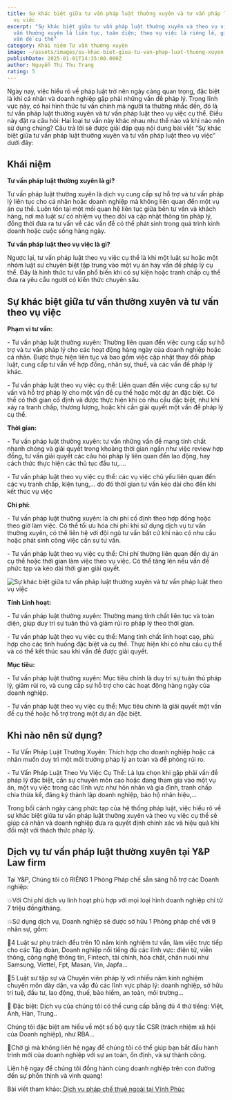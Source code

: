 ```yaml
---
title: Sự khác biệt giữa tư vấn pháp luật thường xuyên và tư vấn pháp luật theo
  vụ việc
excerpt: "Sự khác biệt giữa tư vấn pháp luật thường xuyên và theo vụ việc: tư
  vấn thường xuyên là liên tục, toàn diện; theo vụ việc là riêng lẻ, giải quyết
  vấn đề cụ thể"
category: Khái niệm Tư vấn thường xuyên
image: ~/assets/images/su-khac-biet-giua-tu-van-phap-luat-thuong-xuyen-va-tu-van-theo-vu-viec.jpg
publishDate: 2025-01-01T14:35:00.000Z
author: Nguyễn Thị Thu Trang
rating: 5
---
```

Ngày nay, việc hiểu rõ về pháp luật trở nên ngày càng quan trọng, đặc biệt là khi cá nhân và doanh nghiệp gặp phải những vấn đề pháp lý. Trong lĩnh vực này, có hai hình thức tư vấn chính mà người ta thường nhắc đến, đó là tư vấn pháp luật thường xuyên và tư vấn pháp luật theo vụ việc cụ thể. Điều này đặt ra câu hỏi: Hai loại tư vấn này khác nhau như thế nào và khi nào nên sử dụng chúng? Câu trả lời sẽ được giải đáp qua nội dung bài viết “Sự khác biệt giữa tư vấn pháp luật thường xuyên và tư vấn pháp luật theo vụ việc” dưới đây:

## Khái niệm

**Tư vấn pháp luật thường xuyên là gì?**

Tư vấn pháp luật thường xuyên là dịch vụ cung cấp sự hỗ trợ và tư vấn pháp lý liên tục cho cá nhân hoặc doanh nghiệp mà không liên quan đến một vụ án cụ thể. Luôn tồn tại một mối quan hệ liên tục giữa bên tư vấn và khách hàng, nơi mà luật sư có nhiệm vụ theo dõi và cập nhật thông tin pháp lý, đồng thời đưa ra tư vấn về các vấn đề có thể phát sinh trong quá trình kinh doanh hoặc cuộc sống hàng ngày.

**Tư vấn pháp luật theo vụ việc là gì?**

Ngược lại, tư vấn pháp luật theo vụ việc cụ thể là khi một luật sư hoặc một nhóm luật sư chuyên biệt tập trung vào một vụ án hay vấn đề pháp lý cụ thể. Đây là hình thức tư vấn phổ biến khi có sự kiện hoặc tranh chấp cụ thể đưa ra yêu cầu người có kiến thức chuyên sâu.

## Sự khác biệt giữa tư vấn thường xuyên và tư vấn theo vụ việc

**Phạm vi tư vấn:**

\-  Tư vấn pháp luật thường xuyên: Thường liên quan đến việc cung cấp sự hỗ trợ và tư vấn pháp lý cho các hoạt động hàng ngày của doanh nghiệp hoặc cá nhân. Được thực hiện liên tục và bao gồm việc cập nhật thay đổi pháp luật, cung cấp tư vấn về hợp đồng, nhân sự, thuế, và các vấn đề pháp lý khác.

\-  Tư vấn pháp luật theo vụ việc cụ thể: Liên quan đến việc cung cấp sự tư vấn và hỗ trợ pháp lý cho một vấn đề cụ thể hoặc một dự án đặc biệt. Có thể có thời gian cố định và được thực hiện khi có nhu cầu đặc biệt, như khi xảy ra tranh chấp, thương lượng, hoặc khi cần giải quyết một vấn đề pháp lý cụ thể.

**Thời gian:**

\-  Tư vấn pháp luật thường xuyên: tư vấn những vấn đề mang tính chất nhanh chóng và giải quyết trong khoảng thời gian ngắn như việc review hợp đồng, tư vấn giải quyết các câu hỏi pháp lý liên quan đến lao động, hay cách thức thực hiện các thủ tục đầu tư,….

\-  Tư vấn pháp luật theo vụ việc cụ thể: các vụ việc chủ yếu liên quan đến các vụ tranh chấp, kiện tụng,… do đó thời gian tư vấn kéo dài cho đến khi kết thúc vụ việc

**Chi phí:**

\-  Tư vấn pháp luật thường xuyên: là chi phí cố định theo hợp đồng hoặc theo giờ làm việc. Có thể tối ưu hóa chi phí khi sử dụng dịch vụ tư vấn thường xuyên, có thể liên hệ với đội ngũ tư vấn bất cứ khi nào có nhu cầu hoặc phát sinh công việc cần sự tư vấn.

\-  Tư vấn pháp luật theo vụ việc cụ thể: Chi phí thường liên quan đến dự án cụ thể hoặc thời gian làm việc theo vụ việc. Có thể tăng lên nếu vấn đề phức tạp và kéo dài thời gian giải quyết.

![Sự khác biệt giữa tư vấn pháp luật thường xuyên và tư vấn pháp luật theo vụ việc](~/assets/images/su-khac-biet-giua-tu-van-phap-luat-thuong-xuyen-va-tu-van-theo-vu-viec-1.jpg "Sự khác biệt giữa tư vấn pháp luật thường xuyên và tư vấn pháp luật theo vụ việc")

**Tính Linh hoạt:**

\-  Tư vấn pháp luật thường xuyên: Thường mang tính chất liên tục và toàn diện, giúp duy trì sự tuân thủ và giảm rủi ro pháp lý theo thời gian.

\-  Tư vấn pháp luật theo vụ việc cụ thể: Mang tính chất linh hoạt cao, phù hợp cho các tình huống đặc biệt và cụ thể. Thực hiện khi có nhu cầu cụ thể và có thể kết thúc sau khi vấn đề được giải quyết.

**Mục tiêu:**

\-  Tư vấn pháp luật thường xuyên: Mục tiêu chính là duy trì sự tuân thủ pháp lý, giảm rủi ro, và cung cấp sự hỗ trợ cho các hoạt động hàng ngày của doanh nghiệp.

\-  Tư vấn pháp luật theo vụ việc cụ thể: Mục tiêu chính là giải quyết một vấn đề cụ thể hoặc hỗ trợ trong một dự án đặc biệt.

## Khi nào nên sử dụng?

\-  Tư Vấn Pháp Luật Thường Xuyên: Thích hợp cho doanh nghiệp hoặc cá nhân muốn duy trì một môi trường pháp lý an toàn và đề phòng rủi ro.

\-  Tư Vấn Pháp Luật Theo Vụ Việc Cụ Thể: Là lựa chọn khi gặp phải vấn đề pháp lý đặc biệt, cần sự chuyên môn cao hoặc đang tham gia vào một vụ án, một vụ việc trong các lĩnh vực như hôn nhân và gia đình, tranh chấp chia thừa kế, đăng ký thành lập doanh nghiệp, bảo hộ nhãn hiệu,…

Trong bối cảnh ngày càng phức tạp của hệ thống pháp luật, việc hiểu rõ về sự khác biệt giữa tư vấn pháp luật thường xuyên và theo vụ việc cụ thể sẽ giúp cá nhân và doanh nghiệp đưa ra quyết định chính xác và hiệu quả khi đối mặt với thách thức pháp lý.

## Dịch vụ tư vấn pháp luật thường xuyên tại Y&P Law firm

Tại Y&P, Chúng tôi có RIÊNG 1 Phòng Pháp chế sẵn sàng hỗ trợ các Doanh nghiệp:

💥Với Chi phí dịch vụ linh hoạt phù hợp với mọi loại hình doanh nghiệp chỉ từ 7 triệu đồng/tháng.

💥Sử dụng dịch vụ, Doanh nghiệp sẽ được sở hữu 1 Phòng pháp chế với 9 nhân sự, gồm:

🔑4 Luật sư phụ trách đều trên 10 năm kinh nghiệm tư vấn, làm việc trực tiếp cho các Tập đoàn, Doanh nghiệp nổi tiếng đủ các lĩnh vực: điện tử, viễn thông, công nghệ thông tin, Fintech, tài chính, hóa chất, chăn nuôi như Samsung, Viettel, Fpt, Masan, Vin, Japfa...

🔑5 Luật sư tập sự và Chuyên viên pháp lý với nhiều năm kinh nghiệm chuyên môn dày dặn, va vấp đủ các lĩnh vực pháp lý: doanh nghiệp, sở hữu trí tuệ, đầu tư, lao động, thuế, bảo hiểm, an toàn, môi trường...

🔑 Đặc biệt: Dịch vụ của chúng tôi có thể cung cấp bằng đủ 4 thứ tiếng: Việt, Anh, Hàn, Trung..

Chúng tôi đặc biệt am hiểu về một số bộ quy tắc CSR (trách nhiệm xã hội của Doanh nghiệp), như RBA...

🎯Chờ gì mà không liên hệ ngay để chúng tôi có thể giúp bạn bắt đầu hành trình mới của doanh nghiệp với sự an toàn, ổn định, và sự thành công.

Liên hệ ngay để chúng tôi đồng hành cùng doanh nghiệp trên con đường đến sự phồn thịnh và vinh quang!

Bài viết tham khảo:[ Dịch vụ pháp chế thuê ngoài tại Vĩnh Phúc](https://vinhphuclawyers.vn/dich-vu-phap-ly/ho-tro-doanh-nghiep/dich-vu-phap-che-thue-ngoai-tai-vinh-phuc-35792.htm)
